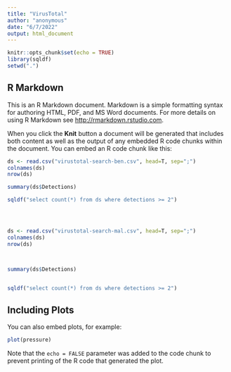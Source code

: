 ```yaml
---
title: "VirusTotal"
author: "anonymous"
date: "6/7/2022"
output: html_document
---
```


```r
knitr::opts_chunk$set(echo = TRUE)
library(sqldf)
setwd(".")
```

## R Markdown

This is an R Markdown document. Markdown is a simple formatting syntax for authoring HTML, PDF, and MS Word documents. For more details on using R Markdown see <http://rmarkdown.rstudio.com>.

When you click the **Knit** button a document will be generated that includes both content as well as the output of any embedded R code chunks within the document. You can embed an R code chunk like this:

```r
ds <- read.csv("virustotal-search-ben.csv", head=T, sep=";")
colnames(ds)
nrow(ds)

summary(ds$Detections)

sqldf("select count(*) from ds where detections >= 2")




ds <- read.csv("virustotal-search-mal.csv", head=T, sep=";")
colnames(ds)
nrow(ds)



summary(ds$Detections)


sqldf("select count(*) from ds where detections >= 2")

```

## Including Plots

You can also embed plots, for example:

```r
plot(pressure)
```

Note that the `echo = FALSE` parameter was added to the code chunk to prevent printing of the R code that generated the plot.
